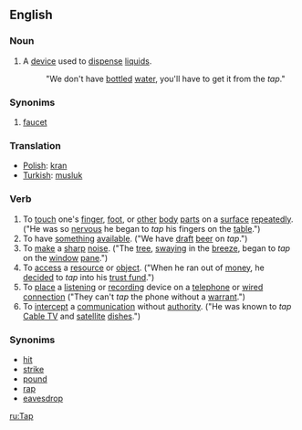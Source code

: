 ==English==
=== Noun ===
#A [[device]] used to [[dispense]] [[liquid]]s. 
#:"We don't have [[bottle]]d [[water]], you'll have to get it from the ''tap''."

=== Synonims ===

# [[faucet]]

=== Translation ===
*[[Polish]]: [[kran]]
*[[Turkish]]: [[musluk]]

=== Verb ===
#To [[touch]] one's [[finger]], [[foot]], or [[other]] [[body]] [[part]]s on a [[surface]] [[repeatedly]].  ("He was so [[nervous]] he began to ''tap'' his fingers on the [[table]].")
#To have [[something]] [[available]].  ("We have [[draft]] [[beer]] on ''tap''.")
#To [[make]] a [[sharp]] [[noise]].  ("The [[tree]], [[sway]]ing in the [[breeze]], began to ''tap'' on the [[window]] [[pane]].")
#To [[access]] a [[resource]] or [[object]].  ("When he ran out of [[money]], he [[decide]]d to ''tap'' into his [[trust fund]].")
#To [[place]] a [[listen]]ing or [[record]]ing device on a [[telephone]] or [[wired connection]] ("They can't ''tap'' the phone without a [[warrant]].")
#To [[intercept]] a [[communication]] without [[authority]].  ("He was known to ''tap'' [[Cable TV]] and [[satellite]] [[dish]]es.")

===Synonims===
*[[hit]]
*[[strike]]
*[[pound]]
*[[rap]]
*[[eavesdrop]]

[[ru:Tap]]